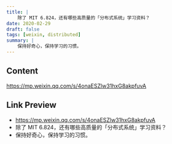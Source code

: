 ```yaml
---
title: |
    除了 MIT 6.824，还有哪些高质量的「分布式系统」学习资料？
date: 2020-02-29
draft: false
tags: [weixin, distributed]
summary: |
    保持好奇心，保持学习的习惯。
---
```


## Content

https://mp.weixin.qq.com/s/4onaESZlw31hxG8akpfuvA

## Link Preview

- https://mp.weixin.qq.com/s/4onaESZlw31hxG8akpfuvA
- 除了 MIT 6.824，还有哪些高质量的「分布式系统」学习资料？
- 保持好奇心，保持学习的习惯。
